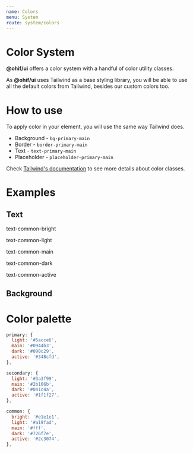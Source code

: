 ```yaml
---
name: Colors
menu: System
route: system/colors
---
```



# Color System

**@ohif/ui** offers a color system with a handful of color utility classes.

As **@ohif/ui** uses Tailwind as a base styling library, you will be able to use
all the default colors from Tailwind, besides our custom colors too.

# How to use

To apply color in your element, you will use the same way Tailwind does.

- Background - `bg-primary-main`
- Border - `border-primary-main`
- Text - `text-primary-main`
- Placeholder - `placeholder-primary-main`

Check [Tailwind's documentation](https://tailwindcss.com/docs) to see more
details about color classes.

# Examples

## Text

<Playground>
  <div className="p-8">
    <p className="text-common-bright">text-common-bright</p>
    <p className="text-common-light">text-common-light</p>
    <p className="text-common-main">text-common-main</p>
    <p className="text-common-dark">text-common-dark</p>
    <p className="text-common-active">text-common-active</p>
  </div>
</Playground>

## Background

<div className="flex">
  <div className="mr-8">
    <BackgroundColor color="primary-light" />
    <BackgroundColor color="primary-main" />
    <BackgroundColor color="primary-dark" />
    <BackgroundColor color="primary-active" />
  </div>
  <div>
    <BackgroundColor color="secondary-light" />
    <BackgroundColor color="secondary-main" />
    <BackgroundColor color="secondary-dark" />
    <BackgroundColor color="secondary-active" />
  </div>
</div>

# Color palette

```javascript
primary: {
  light: '#5acce6',
  main: '#0944b3',
  dark: '#090c29',
  active: '#348cfd',
},

secondary: {
  light: '#3a3f99',
  main: '#2b166b',
  dark: '#041c4a',
  active: '#1f1f27',
},

common: {
  bright: '#e1e1e1',
  light: '#a19fad',
  main: '#fff',
  dark: '#726f7e',
  active: '#2c3074',
},
```
